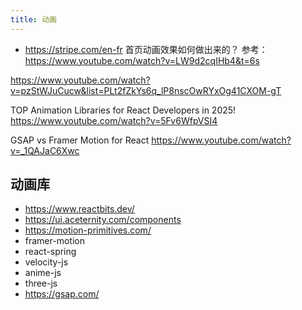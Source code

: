 ```yaml
---
title: 动画
---
```


- https://stripe.com/en-fr 首页动画效果如何做出来的？ 参考： https://www.youtube.com/watch?v=LW9d2cqIHb4&t=6s

https://www.youtube.com/watch?v=pzStWJuCucw&list=PLt2fZkYs6q_lP8nscOwRYxOg41CXOM-gT

TOP Animation Libraries for React Developers in 2025! https://www.youtube.com/watch?v=5Fv6WfpVSI4

GSAP vs Framer Motion for React https://www.youtube.com/watch?v=_1QAJaC6Xwc

## 动画库

- https://www.reactbits.dev/
- https://ui.aceternity.com/components
- https://motion-primitives.com/
- framer-motion
- react-spring
- velocity-js
- anime-js
- three-js
- https://gsap.com/
